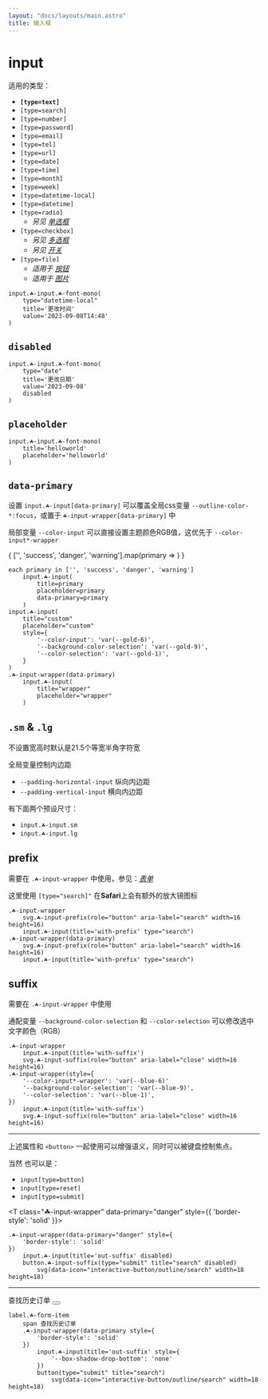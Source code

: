 ```yaml
---
layout: "docs/layouts/main.astro"
title: 输入框
---
```




# input

适用的类型：

- **`[type=text]`**
- `[type=search]`
- `[type=number]`
- `[type=password]`
- `[type=email]`
- `[type=tel]`
- `[type=url]`
- `[type=date]`
- `[type=time]`
- `[type=month]`
- `[type=week]`
- `[type=datetime-local]`
- `[type=datetime]`
- `[type=radio]`
    - _另见_ [_单选框_](/menu/form/radio)
- `[type=checkbox]`
    - _另见_ [_多选框_](/menu/form/checkbox)
    - _另见_ [_开关_](/menu/form/switch)
- `[type=file]` 
    - _适用于_ [_按钮_](/menu/button#upload)
    - _适用于_ [_图片_](/menu/typography/image#upload)

<T
    tag="input"
    type="datetime-local"
    class="☘-input ☘-font-mono"
    title="更改时间"
    value='2023-09-08T14:48'
/>

```pug
input.☘-input.☘-font-mono(
    type="datetime-local"
    title='更改时间'
    value='2023-09-08T14:48'
)
```

## `disabled`

<T
    tag="input"
    type="date"
    class="☘-input ☘-font-mono"
    title="更改日期"
    value='2023-09-08'
    disabled
/>

```pug
input.☘-input.☘-font-mono(
    type="date"
    title='更改日期'
    value='2023-09-08'
    disabled
)
```

## `placeholder`

<T
    tag="input"
    class="☘-input ☘-font-mono"
    title="helloworld"
    placeholder='helloworld'
/>

```pug
input.☘-input.☘-font-mono(
    title='helloworld'
    placeholder='helloworld'
)
```

## `data-primary`

设置 `input.☘-input[data-primary]` 可以覆盖全局css变量 `--outline-color-*:focus`，或置于 `☘-input-wrapper[data-primary]` 中

局部变量 `--color-input` 可以直接设置主题颜色RGB值，这优先于 `--color-input*-wrapper`

<Grid inline>
{
    ['', 'success', 'danger', 'warning'].map(primary => 
        <T
            tag='input'
            class="☘-input"
            title={primary}
            placeholder={primary}
            data-primary={primary}
        />
    )
}
<T
    tag="input"
    class="☘-input"
    title="custom"
    placeholder="custom"
    style="
        --color-input: var(--gold-6);
        --background-color-selection: var(--gold-9);
        --color-selection: var(--gold-1);
    "
/>
<T class="☘-input-wrapper" data-primary>
    <T
        tag="input"
        class="☘-input"
        title="wrapper"
        placeholder="wrapper"
    />
</T>
</Grid>

```pug
each primary in ['', 'success', 'danger', 'warning']
    input.☘-input(
        title=primary
        placeholder=primary
        data-primary=primary
    )
input.☘-input(
    title="custom"
    placeholder="custom"
    style={
        '--color-input': 'var(--gold-6)',
        '--background-color-selection': 'var(--gold-9)',
        '--color-selection': 'var(--gold-1)',
    }
)
.☘-input-wrapper(data-primary)
    input.☘-input(
        title="wrapper"
        placeholder="wrapper"
    )
```

## `.sm` & `.lg`

不设置宽高时默认是21.5个等宽半角字符宽

全局变量控制内边距

- `--padding-horizontal-input` 纵向内边距
- `--padding-vertical-input` 横向内边距

有下面两个预设尺寸：

- `input.☘-input.sm`
    <br/><T tag="input" class="☘-input sm" title="helloworld" placeholder="更小" />
- `input.☘-input.lg`
    <br/><T tag="input" class="☘-input lg" title="helloworld" placeholder="更大" />




## prefix

需要在 `.☘-input-wrapper` 中使用，参见：[_表单_](/menu/form/#wrapper)

这里使用 `[type="search]"` 在**Safari**上会有额外的放大镜图标

<Grid inline>
    <T class="☘-input-wrapper">
        <Icon
            class={escape('☘-input-prefix')}
            name="interactive-button/outline/search"
            role="button"
            aria-label="search"
            width={16}
            height={16}
        />
        <T
            tag="input"
            class="☘-input"
            title="with-prefix"
            type="search"
        />
    </T>
    <T class="☘-input-wrapper" data-primary>
        <Icon
            class={escape('☘-input-prefix')}
            name="interactive-button/outline/search"
            role="button"
            aria-label="search"
            width={16}
            height={16}
        />
        <T
            tag="input"
            class="☘-input"
            title="with-prefix"
            type="search"
        />
    </T>
</Grid>

```pug
.☘-input-wrapper
    svg.☘-input-prefix(role="button" aria-label="search" width=16 height=16)
    input.☘-input(title='with-prefix' type="search")
.☘-input-wrapper(data-primary)
    svg.☘-input-prefix(role="button" aria-label="search" width=16 height=16)
    input.☘-input(title='with-prefix' type="search")
```

## suffix

需要在 `.☘-input-wrapper` 中使用

通配变量 `--background-color-selection` 和 `--color-selection` 可以修改选中文字颜色（RGB）

<Grid inline>
    <T class="☘-input-wrapper">
        <T tag="input" class="☘-input" title="with-suffix" />
        <Icon
            class={escape('☘-input-suffix')}
            name="tips/outline/close"
            role="button"
            aria-label="close"
            width={16}
            height={16}
        />
    </T>
    <T class="☘-input-wrapper" style="
        --color-input\*-wrapper: var(--blue-6);
        --background-color-selection: var(--blue-9);
        --color-selection: var(--blue-1);
    ">
        <T tag="input" class="☘-input" title="with-suffix" />
        <Icon
            class={escape('☘-input-suffix')}
            name="tips/outline/close"
            role="button"
            aria-label="close"
            width={16}
            height={16}
        />
    </T>
</Grid>

```pug
.☘-input-wrapper
    input.☘-input(title='with-suffix')
    svg.☘-input-suffix(role="button" aria-label="close" width=16 height=16)
.☘-input-wrapper(style={
    '--color-input*-wrapper': 'var(--blue-6)'
    '--background-color-selection': 'var(--blue-9)',
    '--color-selection': 'var(--blue-1)',
})
    input.☘-input(title='with-suffix')
    svg.☘-input-suffix(role="button" aria-label="close" width=16 height=16)
```

***

上述属性和 `<button>` 一起使用可以增强语义，同时可以被键盘控制焦点。

当然 也可以是：
- `input[type=button]`
- `input[type=reset]`
- `input[type=submit]`

<T class="☘-input-wrapper" data-primary="danger" style={{
    'border-style': 'solid'
}}>
    <T
        tag="input"
        class="☘-input"
        title="in-suffix"
        disabled
    />
    <T
        tag="button"
        class="☘-input-suffix"
        type="submit"
        title="search"
        disabled
    >
        <Icon 
            name="interactive-button/outline/search"
            width={18}
            height={18}
        />
    </T>
</T>

```pug
.☘-input-wrapper(data-primary="danger" style={
    'border-style': 'solid'
})
    input.☘-input(title='out-suffix' disabled)
    button.☘-input-suffix(type="submit" title="search" disabled)
        svg(data-icon="interactive-button/outline/search" width=18 height=18)
```

***

<T tag="label" class="☘-form-item">
    <span>查找历史订单</span>
    <T class="☘-input-wrapper" data-primary style={{
        'border-style': 'solid'
    }}>
        <T tag="input" class="☘-input" title="out-suffix" style={{
            '--box-shadow-drop-bottom': 'none'
        }} />
        <button type="submit" title="search">
            <Icon
                name="interactive-button/outline/search"
                width={18}
                height={18}
            />
        </button>
    </T>
</T>

```pug
label.☘-form-item
    span 查找历史订单
    .☘-input-wrapper(data-primary style={
        'border-style': 'solid'
    })
        input.☘-input(title='out-suffix' style={
            '--box-shadow-drop-bottom': 'none'
        })
        button(type="submit" title="search")
            svg(data-icon="interactive-button/outline/search" width=18 height=18)
```
